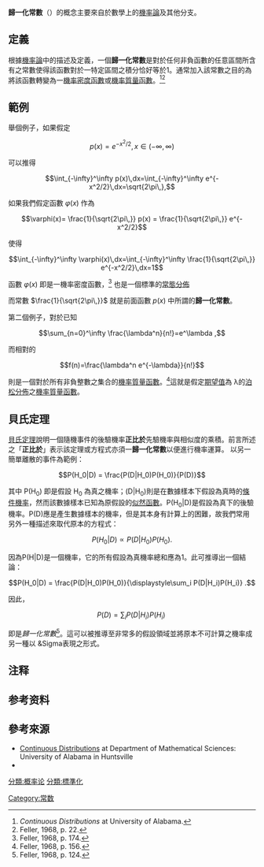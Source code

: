 '''歸一化常數'''（{{lang-en|Normalizing constant}}）的概念主要來自於數學上的[[機率論|機率論]]及其他分支。

==定義==

根據[[機率論|機率論]]中的描述及定義，一個'''歸一化常數'''是對於任何非負函數的任意區間所含有之常數使得該函數對於一特定區間之積分恰好等於1。通常加入該常數之目的為將該函數轉變為一[[機率密度函數|機率密度函數]]或[[機率質量函數|機率質量函數]]。<ref>''Continuous Distributions'' at University of Alabama.</ref><ref>Feller, 1968, p. 22.</ref>

==範例==

舉個例子，如果假定

:<math>p(x)=e^{-x^2/2}, x\in(-\infty,\infty) </math>

可以推得

:<math>\int_{-\infty}^\infty p(x)\,dx=\int_{-\infty}^\infty e^{-x^2/2}\,dx=\sqrt{2\pi\,},</math>

如果我們假定函數 <math> \varphi(x) </math> 作為

:<math>\varphi(x)= \frac{1}{\sqrt{2\pi\,}} p(x) = \frac{1}{\sqrt{2\pi\,}} e^{-x^2/2}  </math>

使得

:<math>\int_{-\infty}^\infty \varphi(x)\,dx=\int_{-\infty}^\infty \frac{1}{\sqrt{2\pi\,}} e^{-x^2/2}\,dx=1 </math>

函數 <math> \varphi(x) </math> 即是一機率密度函數，<ref>Feller, 1968, p. 174.</ref> 也是一個標準的[[常態分佈|常態分佈]]{{notetag|[[期望值|期望值]]等於0，[[變異數|變異數]]等於1}}

而常數 <math> \frac{1}{\sqrt{2\pi\,}} </math> 就是前面函數 <math>p(x)</math> 中所謂的'''歸一化常數'''。

第二個例子，對於已知

:<math>\sum_{n=0}^\infty \frac{\lambda^n}{n!}=e^\lambda ,</math>

而相對的

:<math>f(n)=\frac{\lambda^n e^{-\lambda}}{n!}</math>

則是一個對於所有非負整數之集合的[[機率質量函數|機率質量函數]]。<ref>Feller, 1968, p. 156.</ref>這就是假定[[期望值|期望值]]為 λ的[[泊松分佈|泊松分佈]]之[[機率質量函數|機率質量函數]]。{{notetag|如果一些[[機率密度函數|機率密度函數]]擁有多個參數，它的歸一化常數求法也是相同的。其中非常著名的[[波茲曼分布|波茲曼分布]]函數中的參數化歸一化常數在[[統計力學|統計力學]]中有非常重要的地位。在統計力學中，這個常數被稱為[[配分函數|配分函數]]}}

==貝氏定理==
[[貝氏定理|貝氏定理]]說明一個隨機事件的後驗機率'''正比於'''先驗機率與相似度的乘積。前言所述之「'''正比於'''」表示該定理或方程式亦須一'''歸一化常數'''以便進行機率運算。
以另一簡單離散的事件為範例：

:<math>P(H_0|D) = \frac{P(D|H_0)P(H_0)}{P(D)}</math>

其中 P(H<sub>0</sub>) 即是假設 H<sub>0</sub> 為真之機率；(D|H<sub>0</sub>)則是在數據樣本下假設為真時的[[條件機率|條件機率]]，然而該數據樣本已知為原假設的[[似然函數|似然函數]]。P(H<sub>0</sub>|D)是假設為真下的後驗機率。P(D)應是產生數據樣本的機率，但是其本身有計算上的困難，故我們常用另外一種描述來取代原本的方程式：

:<math>P(H_0|D) \propto P(D|H_0)P(H_0).</math>

因為P(H|D)是一個機率，它的所有假設為真機率總和應為1。此可推導出一個結論：

:<math>P(H_0|D) = \frac{P(D|H_0)P(H_0)}{\displaystyle\sum_i P(D|H_i)P(H_i)} .</math>

因此，

:<math>P(D)=\sum_i P(D|H_i)P(H_i) \;</math>

即是''歸一化常數''<ref>Feller, 1968, p. 124.</ref>。這可以被推導至非常多的假設領域並將原本不可計算之機率成另一種以 &Sigma表現之形式。

==注释==
{{notefoot}}
==参考资料==
{{reflist}}

==參考來源==
*[http://www.math.uah.edu/stat/dist/Continuous.xhtml Continuous Distributions] {{Wayback|url=http://www.math.uah.edu/stat/dist/Continuous.xhtml |date=20070614203348 }} at Department of Mathematical Sciences: University of Alabama in Huntsville
*{{cite book|last = Feller|first = William|authorlink = William Feller|title = An Introduction to Probability Theory and its Applications (volume I)|url = https://archive.org/details/introductiontopr0001fell|publisher = John Wiley & Sons|date = 1968|isbn = 0-471-25708-7}}

[[分類:概率论|分類:概率论]]
[[分類:標準化|分類:標準化]]
[[Category:常数|Category:常数]]